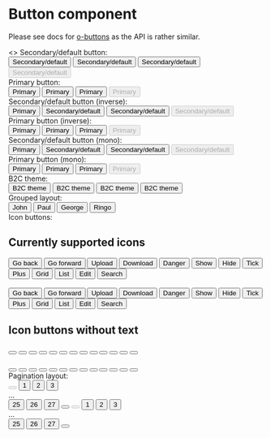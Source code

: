 
<Meta title="Core/Button" component={Button} />

# Button component

Please see docs for [o-buttons](https://github.com/Financial-Times/o-buttons) as
the API is rather similar.

<Canvas>
  <Story name="Examples" parameters={{ styles: [Promise.resolve(require('./_stories.scss'))] }}>
    <>
      Secondary/default button:
      <div>
        <Button>Secondary/default</Button>
        <Button big>Secondary/default</Button>
        <Button icon="arrow-right">Secondary/default</Button>
        <Button big disabled>
          Secondary/default
        </Button>
      </div>
      Primary button:
      <div>
        <Button type="primary">Primary</Button>
        <Button type="primary" big>
          Primary
        </Button>
        <Button type="primary" icon="arrow-right">
          Primary
        </Button>
        <Button type="primary" big disabled>
          Primary
        </Button>
      </div>
      Secondary/default button (inverse):
      <div>
        <Button inverse>Primary</Button>
        <Button inverse big>
          Secondary/default
        </Button>
        <Button inverse icon="arrow-right">
          Secondary/default
        </Button>
        <Button inverse big disabled>
          Secondary/default
        </Button>
      </div>
      Primary button (inverse):
      <div>
        <Button inverse type="primary">
          Primary
        </Button>
        <Button inverse type="primary" big>
          Primary
        </Button>
        <Button inverse type="primary" icon="arrow-right">
          Primary
        </Button>
        <Button inverse type="primary" big disabled>
          Primary
        </Button>
      </div>
      Secondary/default button (mono):
      <div>
        <Button theme="mono">Primary</Button>
        <Button theme="mono" big>
          Secondary/default
        </Button>
        <Button theme="mono" icon="arrow-right">
          Secondary/default
        </Button>
        <Button theme="mono" big disabled>
          Secondary/default
        </Button>
      </div>
      Primary button (mono):
      <div>
        <Button theme="mono" type="primary">
          Primary
        </Button>
        <Button theme="mono" type="primary" big>
          Primary
        </Button>
        <Button theme="mono" type="primary" icon="arrow-right">
          Primary
        </Button>
        <Button theme="mono" type="primary" big disabled>
          Primary
        </Button>
      </div>
      B2C theme:
      <div>
        <Button type="primary" theme="b2c">
          B2C theme
        </Button>
        <Button type="primary" theme="b2c">
          B2C theme
        </Button>
        <Button type="primary" theme="b2c" icon="arrow-right">
          B2C theme
        </Button>
        <Button type="primary" theme="b2c" big>
          B2C theme
        </Button>
      </div>
      Grouped layout:
      <div>
        <ButtonGroup>
          <Button selected>John</Button>
          <Button>Paul</Button>
          <Button>George</Button>
          <Button>Ringo</Button>
        </ButtonGroup>
      </div>
      Icon buttons:
      <div>
        <div>
          <h2>Currently supported icons</h2>
          <Button icon="arrow-left">Go back</Button>
          <Button icon="arrow-right">Go forward</Button>
          <Button icon="upload">Upload</Button>
          <Button icon="download">Download</Button>
          <Button icon="warning">Danger</Button>
          <Button icon="arrow-down">Show</Button>
          <Button icon="arrow-up">Hide</Button>
          <Button icon="tick">Tick</Button>
          <Button icon="plus">Plus</Button>
          <Button icon="grid">Grid</Button>
          <Button icon="list">List</Button>
          <Button icon="edit">Edit</Button>
          <Button icon="search">Search</Button>
          <br />
          <br />
          <Button big icon="arrow-left">
            Go back
          </Button>
          <Button big icon="arrow-right">
            Go forward
          </Button>
          <Button big icon="upload">
            Upload
          </Button>
          <Button big icon="download">
            Download
          </Button>
          <Button big icon="warning">
            Danger
          </Button>
          <Button big icon="arrow-down">
            Show
          </Button>
          <Button big icon="arrow-up">
            Hide
          </Button>
          <Button big icon="tick">
            Tick
          </Button>
          <Button big icon="plus">
            Plus
          </Button>
          <Button big icon="grid">
            Grid
          </Button>
          <Button big icon="list">
            List
          </Button>
          <Button big icon="edit">
            Edit
          </Button>
          <Button big icon="search">
            Search
          </Button>
          <h2>Icon buttons without text</h2>
          <Button icon="arrow-left" label="Go back"></Button>
          <Button icon="arrow-right" label="Go forward"></Button>
          <Button icon="upload" label="Upload"></Button>
          <Button icon="download" label="Download"></Button>
          <Button icon="warning" label="Danger"></Button>
          <Button icon="arrow-down" label="Show"></Button>
          <Button icon="arrow-up" label="Hide"></Button>
          <Button icon="tick" label="Tick"></Button>
          <Button icon="plus" label="Plus"></Button>
          <Button icon="grid" label="Grid"></Button>
          <Button icon="list" label="List"></Button>
          <Button icon="edit" label="Edit"></Button>
          <Button icon="search" label="Search"></Button>
          <br />
          <br />
          <Button big icon="arrow-left" label="Go back"></Button>
          <Button big icon="arrow-right" label="Go forward"></Button>
          <Button big icon="upload" label="Upload"></Button>
          <Button big icon="download" label="Download"></Button>
          <Button big icon="warning" label="Danger"></Button>
          <Button big icon="arrow-down" label="Show"></Button>
          <Button big icon="arrow-up" label="Hide"></Button>
          <Button big icon="tick" label="Tick"></Button>
          <Button big icon="plus" label="Plus"></Button>
          <Button big icon="grid" label="Grid"></Button>
          <Button big icon="list" label="List"></Button>
          <Button big icon="edit" label="Edit"></Button>
          <Button big icon="search" label="Search"></Button>
        </div>
      </div>
      Pagination layout:
      <div>
        <ButtonPaginationGroup>
          <Button icon="arrow-left" disabled label="Fewer results"></Button>
          <Button selected>1</Button>
          <Button>2</Button>
          <Button>3</Button>
          <div className="faux-inline-block">...</div>
          <Button>25</Button>
          <Button>26</Button>
          <Button>27</Button>
          <Button icon="arrow-right" label="More results"></Button>
        </ButtonPaginationGroup>
        <ButtonPaginationGroup>
          <Button icon="arrow-left" disabled label="Fewer results" big></Button>
          <Button big selected>
            1
          </Button>
          <Button big>2</Button>
          <Button big>3</Button>
          <div className="faux-inline-block">...</div>
          <Button big>25</Button>
          <Button big>26</Button>
          <Button big>27</Button>
          <Button big icon="arrow-right" label="More results"></Button>
        </ButtonPaginationGroup>
      </div>
    </>
  </Story>
</Canvas>
